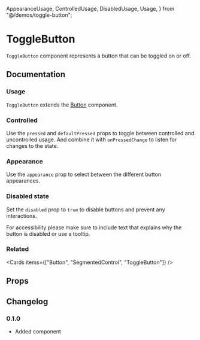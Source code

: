   AppearanceUsage,
  ControlledUsage,
  DisabledUsage,
  Usage,
} from "@/demos/toggle-button";

# ToggleButton

`ToggleButton` component represents a button that can be toggled on or off.

## Documentation

### Usage

`ToggleButton` extends the [Button](./button/) component.

<Demo component={Usage} />

### Controlled

Use the `pressed` and `defaultPressed` props to toggle between controlled and uncontrolled usage. And combine it with `onPressedChange` to listen for changes to the state.

<Demo component={ControlledUsage} />

### Appearance

Use the `appearance` prop to select between the different button appearances.

<Demo component={AppearanceUsage} />

### Disabled state

Set the `disabled` prop to `true` to disable buttons and prevent any interactions.

For accessibility please make sure to include text that explains why the button is disabled or use a tooltip.

<Demo component={DisabledUsage} />

### Related

<Cards items={["Button", "SegmentedControl", "ToggleButton"]} />

## Props

<PropsTable component={ToggleButton} />

## Changelog

### 0.1.0

- Added component

